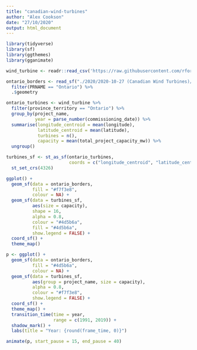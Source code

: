 ```yaml
---
title: "canadian-wind-turbines"
author: "Alex Cookson"
date: "27/10/2020"
output: html_document
---
```


```r
library(tidyverse)
library(sf)
library(ggthemes)
library(gganimate)

wind_turbine <- readr::read_csv('https://raw.githubusercontent.com/rfordatascience/tidytuesday/master/data/2020/2020-10-27/wind-turbine.csv')
```

```r
ontario_borders <- read_sf("./2020/2020-10-27 (Canadian Wind Turbines)/lpr_000b16a_e/lpr_000b16a_e.shp") %>%
  filter(PRNAME == "Ontario") %>%
  .$geometry
```


```r
ontario_turbines <- wind_turbine %>%
  filter(province_territory == "Ontario") %>%
  group_by(project_name,
           year = parse_number(commissioning_date)) %>%
  summarise(longitude_centroid = mean(longitude),
            latitude_centroid = mean(latitude),
            turbines = n(),
            capacity = mean(total_project_capacity_mw)) %>%
  ungroup()

turbines_sf <- st_as_sf(ontario_turbines,
                        coords = c("longitude_centroid", "latitude_centroid")) %>%
  st_set_crs(4326)
```

```r
ggplot() +
  geom_sf(data = ontario_borders,
          fill = "#f7f3e8",
          colour = NA) +
  geom_sf(data = turbines_sf,
          aes(size = capacity),
          shape = 16,
          alpha = 0.8,
          colour = "#4d5b6a",
          fill = "#4d5b6a",
          show.legend = FALSE) +
  coord_sf() +
  theme_map()
```

```r
p <- ggplot() +
  geom_sf(data = ontario_borders,
          fill = "#4d5b6a",
          colour = NA) +
  geom_sf(data = turbines_sf,
          aes(group = project_name, size = capacity),
          alpha = 0.8,
          colour = "#f7f3e8",
          show.legend = FALSE) +
  coord_sf() +
  theme_map() +
  transition_time(time = year,
                  range = c(1991, 2019)) +
  shadow_mark() +
  labs(title = "Year: {round(frame_time, 0)}")

animate(p, start_pause = 15, end_pause = 40)
```



